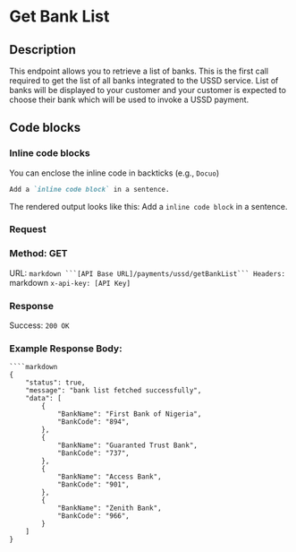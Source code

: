 
# Get Bank List

## Description
This endpoint allows you to retrieve a list of banks. This is the first call required to get the list of all banks integrated to the USSD service. List of banks will be displayed to your customer and your customer is expected to choose their bank which will be used to invoke a USSD payment.

## Code blocks
### Inline code blocks
You can enclose the inline code in backticks (e.g., `Docuo`) 
```markdown
Add a `inline code block` in a sentence.
```

The rendered output looks like this:
Add a `inline code block` in a sentence.


### Request
### Method: GET
URL: ````markdown
      ```[API Base URL]/payments/ussd/getBankList```
Headers: ````markdown
          ```x-api-key: [API Key] ```


### Response
Success: ```200 OK```

### Example Response Body:
```
````markdown
{
    "status": true,
    "message": "bank list fetched successfully",
    "data": [
        {
            "BankName": "First Bank of Nigeria",
            "BankCode": "894",
        },
        {
            "BankName": "Guaranted Trust Bank",
            "BankCode": "737",
        },
        {
            "BankName": "Access Bank",
            "BankCode": "901",
        },
        {
            "BankName": "Zenith Bank",
            "BankCode": "966",
        }
    ]
}
```

